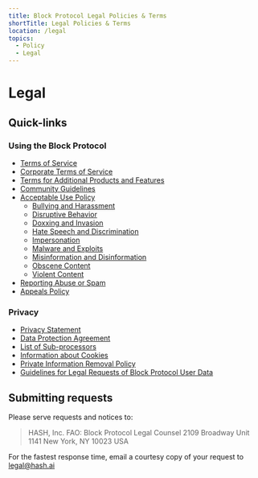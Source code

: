 ```yaml
---
title: Block Protocol Legal Policies & Terms
shortTitle: Legal Policies & Terms
location: /legal
topics:
  - Policy
  - Legal
---
```


# Legal

## Quick-links

### Using the Block Protocol

- [Terms of Service](terms)
- [Corporate Terms of Service](terms-corporate)
- [Terms for Additional Products and Features](terms/product)
- [Community Guidelines](community)
- [Acceptable Use Policy](acceptable-use)
  - [Bullying and Harassment](acceptable-use/bullying)
  - [Disruptive Behavior](acceptable-use/disruption)
  - [Doxxing and Invasion](acceptable-use/doxxing)
  - [Hate Speech and Discrimination](acceptable-use/discrimination)
  - [Impersonation](acceptable-use/impersonation)
  - [Malware and Exploits](acceptable-use/malware)
  - [Misinformation and Disinformation](acceptable-use/veracity)
  - [Obscene Content](acceptable-use/obscenity)
  - [Violent Content](acceptable-use/violence)
- [Reporting Abuse or Spam](acceptable-use/reports)
- [Appeals Policy](acceptable-use/appeals)

### Privacy

- [Privacy Statement](privacy)
- [Data Protection Agreement](terms/dpa)
- [List of Sub-processors](privacy/subprocessors)
- [Information about Cookies](privacy/cookies)
- [Private Information Removal Policy](privacy/private-information-removal)
- [Guidelines for Legal Requests of Block Protocol User Data](privacy/user-data-legal-requests)

## Submitting requests

Please serve requests and notices to:

> HASH, Inc.
> FAO: Block Protocol Legal Counsel
> 2109 Broadway Unit 1141
> New York, NY 10023 USA

For the fastest response time, email a courtesy copy of your request to legal@hash.ai
